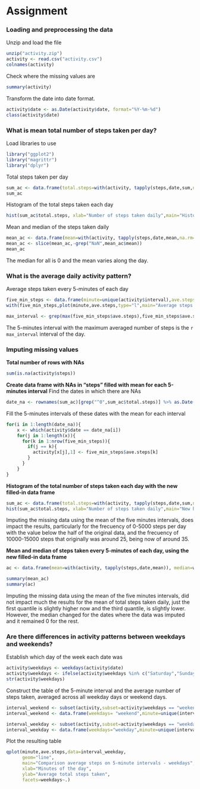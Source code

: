 # Assignment

### Loading and preprocessing the data

Unzip and load the file

```r
unzip("activity.zip")
activity <- read.csv("activity.csv")
colnames(activity)
```

Check where the missing values are
```r
summary(activity)
```

Transform the date into date format.

```r
activity$date <- as.Date(activity$date, format="%Y-%m-%d")
class(activity$date)
```


### What is mean total number of steps taken per day?

Load libraries to use
```r
library("ggplot2")
library("magrittr")
library("dplyr")
```

Total steps taken per day
```r
sum_ac <- data.frame(total.steps=with(activity, tapply(steps,date,sum,na.rm=TRUE)))
sum_ac
```

Histogram of the total steps taken each day

```r
hist(sum_ac$total.steps, xlab="Number of steps taken daily",main="Histogram of total steps taken per day",col="lightgreen")
```

Mean and median of the steps taken daily
```r
mean_ac <- data.frame(mean=with(activity, tapply(steps,date,mean,na.rm=TRUE)), median=with(activity, tapply(steps,date,median,na.rm=TRUE)))
mean_ac <- slice(mean_ac,-grep("NaN",mean_ac$mean))
mean_ac
```
The median for all is 0 and the mean varies along the day.

### What is the average daily activity pattern?

Average steps taken every 5-minutes of each day
```r
five_min_steps <- data.frame(minute=unique(activity$interval),ave.steps=with(activity, tapply(steps,interval,mean,na.rm=TRUE)),row.names=1:length(unique(activity$interval)))
with(five_min_steps,plot(minute,ave.steps,type="l",main="Average steps taken every five minutes of each day",ylab="Number of steps",xlab="Minute of the day"))
```


```r
max_interval <- grep(max(five_min_steps$ave.steps),five_min_steps$ave.steps)
```
The 5-minutes interval with the maximum averaged number of steps is the `r max_interval` interval of the day.


### Imputing missing values

**Total number of rows with NAs**
```r
sum(is.na(activity$steps))
```

**Create data frame with NAs in "steps" filled with mean for each 5-minutes interval**
Find the dates in which there are NAs
```r
date_na <- rownames(sum_ac)[grep("^0",sum_ac$total.steps)] %>% as.Date()
```

Fill the 5-minutes intervals of these dates with the mean for each interval
```r
for(i in 1:length(date_na)){
    x <- which(activity$date == date_na[i])
    for(j in 1:length(x)){
      for(k in 1:nrow(five_min_steps)){
        if(j == k){
          activity[x[j],1] <- five_min_steps$ave.steps[k]
        }
      }
    }
}
```

**Histogram of the total number of steps taken each day with the new filled-in data frame**
```r
sum_ac <- data.frame(total.steps=with(activity, tapply(steps,date,sum,na.rm=TRUE)))
hist(sum_ac$total.steps, xlab="Number of steps taken daily",main="New histogram of total steps taken per day",col="pink")
```

Imputing the missing data using the mean of the five minutes intervals, does impact the results, particularly for the frecuency of 0-5000 steps per day with the value below the half of the original data, and the frecuency of 10000-15000 steps  that originally was around 25, being now of around 35.

**Mean and median of steps taken every 5-minutes of each day, using the new filled-in data frame**
```r
ac <- data.frame(mean=with(activity, tapply(steps,date,mean)), median=with(activity, tapply(steps,date,median)))
```

```r
summary(mean_ac)
summary(ac)
```
Imputing the missing data using the mean of the five minutes intervals, did not impact much the results for the mean of total steps taken daily, just the first quantile is slightly higher now and the third quantile, is slightly lower. However, the median changed for the dates where the data was imputed and it remained 0 for the rest.

### Are there differences in activity patterns between weekdays and weekends?

Establish which day of the week each date was
```r
activity$weekdays <- weekdays(activity$date)
activity$weekdays <- ifelse(activity$weekdays %in% c("Saturday","Sunday"),sub(pattern="(.*)",replacement="weekend",activity$weekdays),sub(pattern="(.*)",replacement="weekday",activity$weekdays)) %>% as.factor()
str(activity$weekdays)
```

Construct the table of the 5-minute interval and the average number of steps taken, averaged across all weekday days or weekend days.
```r
interval_weekend <- subset(activity,subset=activity$weekdays == "weekend")
interval_weekend <- data.frame(weekdays= "weekend",minute=unique(interval_weekend$interval),ave.steps=with(interval_weekend, tapply(steps,interval,mean,na.rm=TRUE)),row.names=1:length(unique(interval_weekend$interval)))

interval_weekday <- subset(activity,subset=activity$weekdays == "weekday")
interval_weekday <- data.frame(weekdays="weekday",minute=unique(interval_weekday$interval),ave.steps=with(interval_weekday, tapply(steps,interval,mean,na.rm=TRUE)),row.names=1:length(unique(interval_weekday$interval))) %>% rbind(.,interval_weekend)
```

Plot the resulting table

```r
qplot(minute,ave.steps,data=interval_weekday,
      geom="line", 
      main="Comparison average steps on 5-minute intervals - weekdays",
      xlab="Minutes of the day",
      ylab="Average total steps taken",
      facets=weekdays~.)
```